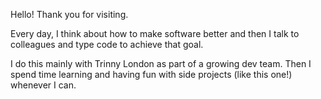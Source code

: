 Hello! Thank you for visiting.

Every day, I think about how to make software better and then I talk to colleagues and type code to achieve that goal.

I do this mainly with Trinny London as part of a growing dev team. Then I spend time learning and having fun with side projects (like this one!) whenever I can.
